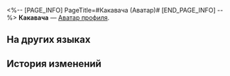 <%-- [PAGE_INFO]
PageTitle=#Какавача (Аватар)#
[END_PAGE_INFO] --%>
{{Предмет Инфобокс
|Название    = Какавача
|id          = 202014
|Изображение = Аватар Какавача.png
|Тип         = Аватар профиля
|Инвентарь   = 
|Редкость    = 4
|Эффект      = 
|Описание    = Авантюрин во времена своего трудного детства.
|Источник1   = [[Аватар за прохождение миссии Освоения «Прогулка среди могил».]]
}}
{{Описание|''«Сестра сказала, что мы обязательно увидим рассвет, но когда же взойдёт солнце?..»''}}
'''Какавача''' — [[Аватар профиля]].

==На других языках==
{{На других языках
|en   = Kakavasha
|zhs  = 卡卡瓦夏
|zht  = 卡卡瓦夏
|ja   = カカワーシャ
|ko   = 카카바샤
|es   = Kakavasha
|fr   = Akavasha
|ru   = Какавача
|th   = Kakavasha
|vi   = Kakavasha
|de   = Kakavasha
|id   = Kakavasha
|pt   = Akavasha
}}

==История изменений==
{{История изменений|3.5}}